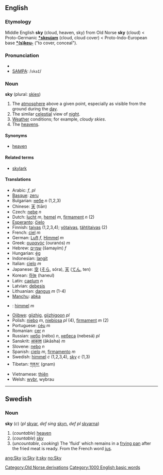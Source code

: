 ==English==

===Etymology===
Middle English '''sky''' (cloud, heaven, sky) from Old Norse '''sky''' (cloud) < Proto-Germanic '''[[*skeujam]]''' (cloud, cloud cover) < Proto-Indo-European base '''[[*(s)keu-]]''' ("to cover, conceal").

===Pronunciation===
*{{IPA|/skaɪ/}}
*[[w:SAMPA|SAMPA]]: /<tt>skaI</tt>/

===Noun===
'''sky''' (plural: [[skies]])
# The [[atmosphere]] above a given point, especially as visible from the ground during the [[day]].
# The similar [[celestial]] view of [[night]].
# [[Weather]] conditions; for example, ''cloudy skies''.
# The [[heavens]].

==== Synonyms====
*[[heaven]]

====Related terms====
*[[skylark]]

==== Translations ====
*Arabic: {{ARchar|[[سماء|سَمَاء]]}} {{IPAchar|(sámaː’)}} ''f'', {{ARchar|[[سموات|سَمَوَات]]}} {{IPAchar|(samawáːt)}} ''pl''
*[[Basque]]: [[zeru]]
*Bulgarian: [[небе]] ''n'' (1,2,3)
*Chinese: [[天]] (tiān)
*Czech: [[nebe]]  ''n''
*Dutch: [[lucht]] ''m'', [[hemel]] ''m'', [[firmament]] ''n'' (2)
*[[Esperanto]]: [[ĉielo]]
*Finnish: [[taivas]] (1,2,3,4); [[yötaivas]], [[tähtitaivas]] (2)
*French: [[ciel]] ''m''
*German: [[Luft]] ''f'', [[Himmel]] ''m''
*Greek: [[ουρανός]] (ouranós) ''m''
*Hebrew: [[שמיים]] (šamayím) ''f''
*Hungarian: [[ég]]
*Indonesian: [[langit]]
*Italian: [[cielo]] ''m''
*Japanese: [[空]] ([[そら]], sóra), [[天]] ([[てん]], ten)
*Korean: [[하늘]] (haneul)
*Latin: [[caelum]] ''n''
*Latvian: [[debesis]]
*Lithuanian: [[dangus]] ''m'' (1-4)
*[[Manchu]]: [[abka]]
*{{no}}: [[himmel]] ''m''
*[[Ojibwe]]: [[giizhig]], [[giizhigoon]] ''pl''
*Polish: [[niebo]] ''m'', [[niebiosa]] ''pl'' (4), [[firmament]] ''m'' (2)
*Portuguese: [[céu]] ''m''
*Romanian: [[cer]] ''n''
*Russian: [[небо]] (nébo) ''n'', [[небо|небеса]] (nebesá) ''pl''
*Sanskrit: [[आकाश]] (ākāsha) ''m''
*Slovene: [[nebo]] ''n''
*Spanish: [[cielo]] ''m'', [[firmamento]] ''m''
*Swedish: [[himmel]] ''c'' (1,2,3,4), [[sky#Swedish|sky]] ''c'' (1,3)
*Tibetan: [[གནམ་]] (gnam)
*Vietnamese: [[thiên]]
*Welsh: [[wybr]], wybrau

----

==Swedish==
===Noun===
'''sky''' (''c'') (''pl'' [[skyar]], ''def sing'' [[skyn]], ''def pl'' [[skyarna]])

#(''countable'') [[heaven]]
#(''countable'') [[sky#English|sky]]
#(''uncountable'', ''cooking'') The 'fluid' which remains in a [[frying pan]] after the fried meat is ready.  From the French word [[jus]].
[[Category:Old Norse derivations]]
[[Category:1000 English basic words]]

[[ang:Sky]]
[[io:Sky]]
[[it:sky]]
[[no:Sky]]